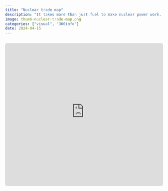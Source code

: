 ```yaml
---
title: "Nuclear trade map"
description: "It takes more than just fuel to make nuclear power work. See the global flow of goods throughout the nuclear lifecycle, from raw ore to nuclear waste."
image: thumb-nuclear-trade-map.png
categories: ["visual", "360info"]
date: 2024-04-15
---
```


```{=html}
<div style="aspect-ratio: 10 / 9; width: 100%; min-height: 350px; max-height: 900px; margin-top: 25px; margin-bottom: 25px; border: 1px solid #cccccc; border-radius: 5px;">
  <iframe allow="fullscreen; clipboard-write self https://nuclearenergy.360visuals.org" allowfullscreen="true" src="https://nuclearenergy.360visuals.org/trademap/?" title="Map: Nuclear trade"  style="width:100%; height:100%; position: relative; top: 0; left: 0; border:none; background-color: white;" scrolling="no">
  </iframe>
</div>
```
